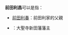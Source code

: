{{japanese|japanese=前田 利昌|kana=まえだ としまさ|romaji=Maeda Toshimasa}}
'''前田利昌'''可以是指：
*[[前田利春|前田利春]]：前田利家的父親
*{{tsl|ja|前田利昌_(大聖寺新田藩主)|前田利昌 (大聖寺新田藩主)}}：大聖寺新田藩藩主

{{Disambiguation|Cat=四字日本人名消歧义}}